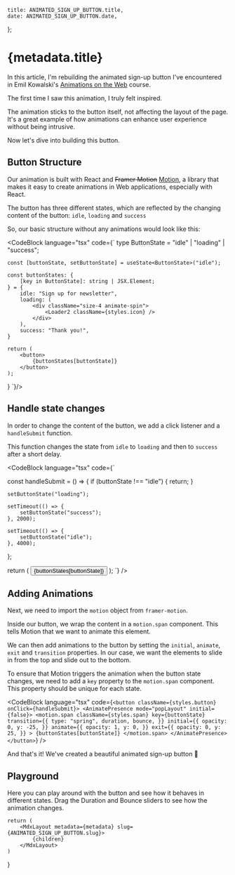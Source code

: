 
    title: ANIMATED_SIGN_UP_BUTTON.title,
    date: ANIMATED_SIGN_UP_BUTTON.date,
};

# {metadata.title}

In this article, I'm rebuilding the animated sign-up button I've encountered in Emil Kowalski's [Animations on the Web](https://animations.dev/) course.

<BlogVideo src="/animated-sign-up-button/tease.mp4" caption="Figure 1: The animated sign-up button in action." className="max-w-[350px] h-[280px] sm:h-[260px] sm:max-w-[420px]" />

The first time I saw this animation, I truly felt inspired.

The animation sticks to the button itself, not affecting the layout of the page. It's a great example of how animations can enhance user experience without being intrusive.

Now let's dive into building this button.

## Button Structure

Our animation is built with React and <s>Framer Motion</s> [Motion](https://motion.dev/), a library that makes it easy to create animations in Web applications, especially with React.

The button has three different states, which are reflected by the changing content of the button: `idle`, `loading` and `success`

So, our basic structure without any animations would look like this:

<CodeBlock language="tsx" code={`
type ButtonState = "idle" | "loading" | "success";

    const [buttonState, setButtonState] = useState<ButtonState>("idle");

    const buttonStates: {
        [key in ButtonState]: string | JSX.Element;
    } = {
        idle: "Sign up for newsletter",
        loading: (
            <div className="size-4 animate-spin">
                <Loader2 className={styles.icon} />
            </div>
        ),
        success: "Thank you!",
    }

    return (
        <button>
            {buttonStates[buttonState]}
        </button>
    );
}
`}/>

## Handle state changes

In order to change the content of the button, we add a click listener and a `handleSubmit` function.

This function changes the state from `idle` to `loading` and then to `success` after a short delay.

<CodeBlock language="tsx" code={`

const handleSubmit = () => {
    if (buttonState !== "idle") {
        return;
    }

    setButtonState("loading");

    setTimeout(() => {
        setButtonState("success");
    }, 2000);

    setTimeout(() => {
        setButtonState("idle");
    }, 4000);
};

return (
    <button onClick={handleSubmit}>
        {buttonStates[buttonState]}
    </button>
);
`} />

## Adding Animations

Next, we need to import the `motion` object from `framer-motion`.

Inside our button, we wrap the content in a `motion.span` component. This tells Motion that we want to animate this element.

We can then add animations to the button by setting the `initial`, `animate`, `exit` and `transition` properties. In our case, we want the elements to slide in from the top and slide out to the bottom.

To ensure that Motion triggers the animation when the button state changes, we need to add a `key` property to the `motion.span` component. This property should be unique for each state.

<CodeBlock language="tsx" code={`
<button className={styles.button} onClick={handleSubmit}>
    <AnimatePresence mode="popLayout" initial={false}>
        <motion.span
            className={styles.span}
            key={buttonState}
            transition={{
              type: "spring",
              duration,
              bounce,
            }}
            initial={{
              opacity: 0,
              y: -25,
            }}
            animate={{
              opacity: 1,
              y: 0,
            }}
            exit={{
              opacity: 0,
              y: 25,
            }}
            >
              {buttonStates[buttonState]}
        </motion.span>
    </AnimatePresence>
</button>
`} />

And that's it! We've created a beautiful animated sign-up button 🎉

## Playground

Here you can play around with the button and see how it behaves in different states. Drag the Duration and Bounce sliders to see how the animation changes.

<AnimatedSignUpButton/>


    return (
        <MdxLayout metadata={metadata} slug={ANIMATED_SIGN_UP_BUTTON.slug}>
            {children}
        </MdxLayout>
    )
}
